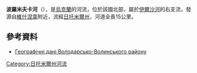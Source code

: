 '''波羅米夫卡河'''（{{lang-uk|Поромівка}}），是[[烏克蘭|烏克蘭]]的河流，位於該國北部，屬於[[伊爾沙河|伊爾沙河]]的右支流，發源自[[維什涅韋_(切爾尼亞希夫區)|維什涅韋]]附近，流經[[日托米爾州|日托米爾州]]，河道全長15公里。

==參考資料==
*[https://web.archive.org/web/20160304100943/http://rada-vv.gov.ua/page/view/15 Географічні дані Володарсько-Волинського району]

{{DEFAULTSORT:Поромівка (річка)}}
[[Category:日托米爾州河流|Category:日托米爾州河流]]


{{Ukraine-river-stub}}